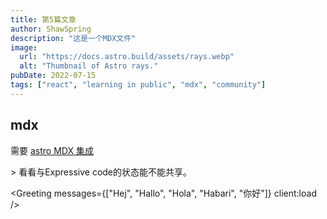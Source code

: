 ```yaml
---
title: 第5篇文章
author: ShawSpring
description: "这是一个MDX文件"
image:
  url: "https://docs.astro.build/assets/rays.webp"
  alt: "Thumbnail of Astro rays."
pubDate: 2022-07-15
tags: ["react", "learning in public", "mdx", "community"]
---
```





## mdx

需要 [astro MDX 集成](https://docs.astro.build/zh-cn/guides/integrations-guide/mdx/)


<PackageManagers pkg="astro" exec="add mdx" />
> 看看与Expressive code的状态能不能共享。



<Greeting messages={["Hej", "Hallo", "Hola", "Habari", "你好"]} client:load />
